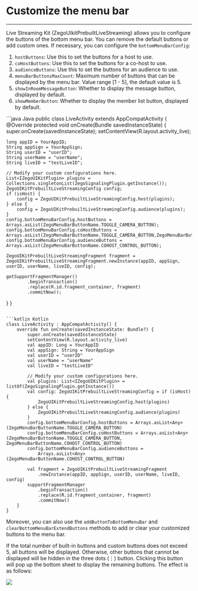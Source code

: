 # Customize the menu bar

- - -


Live Streaming Kit (ZegoUIkitPrebuiltLiveStreaming) allows you to configure the buttons of the bottom menu bar. You can remove the default buttons or add custom ones. If necessary, you can configure the `bottomMenuBarConfig`:

1. `hostButtons`: Use this to set the buttons for a host to use.
2. `coHostButtons`: Use this to set the buttons for a co-host to use.
3. `audienceButtons`: Use this to set the buttons for an audience to use.
4. `menuBarButtonsMaxCount`: Maximum number of buttons that can be displayed by the menu bar. Value range [1 - 5], the default value is 5.
5. `showInRoomMessageButton`: Whether to display the message button, displayed by default. 
6. `showMemberButton`: Whether to display the member list button, displayed by default.


<CodeGroup>
```java Java
public class LiveActivity extends AppCompatActivity {
  @Override
  protected void onCreate(Bundle savedInstanceState) {
    super.onCreate(savedInstanceState);
    setContentView(R.layout.activity_live);

    long appID = YourAppID;
    String appSign = YourAppSign;
    String userID = "userID";
    String userName = "userName";
    String liveID = "testLiveID";

    // Modify your custom configurations here.
    List<IZegoUIKitPlugin> plugins = Collections.singletonList(ZegoSignalingPlugin.getInstance());
    ZegoUIKitPrebuiltLiveStreamingConfig config;
    if (isHost) {
        config = ZegoUIKitPrebuiltLiveStreamingConfig.host(plugins);
    } else {
        config = ZegoUIKitPrebuiltLiveStreamingConfig.audience(plugins);
    }
    config.bottomMenuBarConfig.hostButtons = Arrays.asList(ZegoMenuBarButtonName.TOGGLE_CAMERA_BUTTON);
    config.bottomMenuBarConfig.coHostButtons = Arrays.asList(ZegoMenuBarButtonName.TOGGLE_CAMERA_BUTTON,ZegoMenuBarButtonName.COHOST_CONTROL_BUTTON);
    config.bottomMenuBarConfig.audienceButtons = Arrays.asList(ZegoMenuBarButtonName.COHOST_CONTROL_BUTTON);

    ZegoUIKitPrebuiltLiveStreamingFragment fragment = ZegoUIKitPrebuiltLiveStreamingFragment.newInstance(appID, appSign, userID, userName, liveID, config);

    getSupportFragmentManager()
            .beginTransaction()
            .replace(R.id.fragment_container, fragment)
            .commitNow();
  }
}
```

```kotlin Kotlin
class LiveActivity : AppCompatActivity() {
    override fun onCreate(savedInstanceState: Bundle?) {
        super.onCreate(savedInstanceState)
        setContentView(R.layout.activity_live)
        val appID: Long = YourAppID
        val appSign: String = YourAppSign
        val userID = "userID"
        val userName = "userName"
        val liveID = "testLiveID"

        // Modify your custom configurations here.
        val plugins: List<IZegoUIKitPlugin> = listOf(ZegoSignalingPlugin.getInstance())
        val config: ZegoUIKitPrebuiltLiveStreamingConfig = if (isHost) {
            ZegoUIKitPrebuiltLiveStreamingConfig.host(plugins)
        } else {
            ZegoUIKitPrebuiltLiveStreamingConfig.audience(plugins)
        }
        config.bottomMenuBarConfig.hostButtons = Arrays.asList<Any>(ZegoMenuBarButtonName.TOGGLE_CAMERA_BUTTON)
        config.bottomMenuBarConfig.coHostButtons = Arrays.asList<Any>(ZegoMenuBarButtonName.TOGGLE_CAMERA_BUTTON, ZegoMenuBarButtonName.COHOST_CONTROL_BUTTON)
        config.bottomMenuBarConfig.audienceButtons =
            Arrays.asList<Any>(ZegoMenuBarButtonName.COHOST_CONTROL_BUTTON)

        val fragment = ZegoUIKitPrebuiltLiveStreamingFragment
            .newInstance(appID, appSign, userID, userName, liveID, config)
        supportFragmentManager
            .beginTransaction()
            .replace(R.id.fragment_container, fragment)
            .commitNow()
    }
}
```
</CodeGroup>


Moreover, you can also use the `addButtonToBottomMenuBar` and `clearBottomMenuBarExtendButtons` methods to add or clear your customized buttons to the menu bar. 

If the total number of built-in buttons and custom buttons does not exceed 5, all buttons will be displayed.
Otherwise, other buttons that cannot be displayed will be hidden in the three dots (⋮) button. Clicking this button will pop up the bottom sheet to display the remaining buttons. The effect is as follows:

<Frame width="30%" height="auto" caption="">
  <img src="https://storage.zego.im/sdk-doc/Pics/ZegoUIKit/live/live_buttom_menu_bar.gif" />
</Frame>
